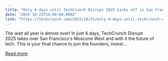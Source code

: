 ```yaml
---
title: "Only 4 days until TechCrunch Disrupt 2025 kicks off in San Francisco and ticket rates increase"
date: "2025-10-23T14:00:00.000Z"
link: "https://techcrunch.com/2025/10/23/only-4-days-until-techcrunch-disrupt-2025-kicks-off-in-san-francisco-and-ticket-rates-increase/"
---
```


The wait all year is almost over! In just 4 days, TechCrunch Disrupt 2025 takes over San Francisco's Moscone West and with it the future of tech. This is your final chance to join the founders, invest...

[Read more](https://techcrunch.com/2025/10/23/only-4-days-until-techcrunch-disrupt-2025-kicks-off-in-san-francisco-and-ticket-rates-increase/)
